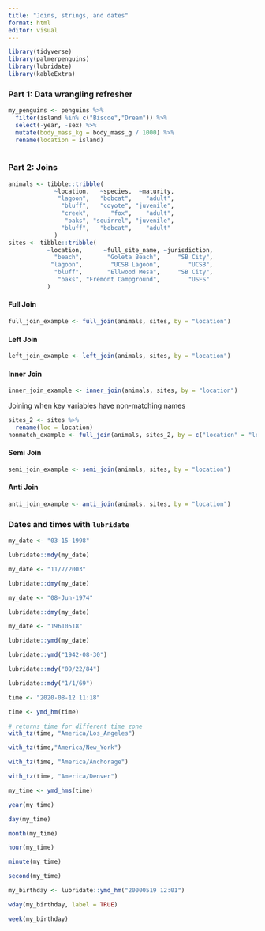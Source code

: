 ```yaml
---
title: "Joins, strings, and dates"
format: html
editor: visual
---
```


```r
library(tidyverse)
library(palmerpenguins)
library(lubridate)
library(kableExtra)
```

### Part 1: Data wrangling refresher

```r
my_penguins <- penguins %>% 
  filter(island %in% c("Biscoe","Dream")) %>%
  select(-year, -sex) %>%
  mutate(body_mass_kg = body_mass_g / 1000) %>%
  rename(location = island)
  
```

### Part 2: Joins

```r
animals <- tibble::tribble(
             ~location,   ~species,  ~maturity,
              "lagoon",   "bobcat",    "adult",
               "bluff",   "coyote", "juvenile",
               "creek",      "fox",    "adult",
                "oaks", "squirrel", "juvenile",
               "bluff",   "bobcat",    "adult"
             )
sites <- tibble::tribble(
           ~location,      ~full_site_name, ~jurisdiction,
             "beach",       "Goleta Beach",     "SB City",
            "lagoon",        "UCSB Lagoon",        "UCSB",
             "bluff",       "Ellwood Mesa",     "SB City",
              "oaks", "Fremont Campground",        "USFS"
           )

```

#### Full Join

```r
full_join_example <- full_join(animals, sites, by = "location") 
```

#### Left Join

```r
left_join_example <- left_join(animals, sites, by = "location") 
```

#### Inner Join

```r
inner_join_example <- inner_join(animals, sites, by = "location")
```

Joining when key variables have non-matching names

```r
sites_2 <- sites %>%
  rename(loc = location)
nonmatch_example <- full_join(animals, sites_2, by = c("location" = "loc"))
```

#### Semi Join

```r
semi_join_example <- semi_join(animals, sites, by = "location")
```

#### Anti Join

```r
anti_join_example <- anti_join(animals, sites, by = "location")
```

### Dates and times with `lubridate` 

```r
my_date <- "03-15-1998"

lubridate::mdy(my_date)

my_date <- "11/7/2003" 

lubridate::dmy(my_date)

my_date <- "08-Jun-1974"

lubridate::dmy(my_date)

my_date <- "19610518"

lubridate::ymd(my_date)
```

```r
lubridate::ymd("1942-08-30")

lubridate::mdy("09/22/84")

lubridate::mdy("1/1/69")
```

```r
time <- "2020-08-12 11:18"

time <- ymd_hm(time)
```

```r
# returns time for different time zone
with_tz(time, "America/Los_Angeles")

with_tz(time,"America/New_York")

with_tz(time, "America/Anchorage")

with_tz(time, "America/Denver")

my_time <- ymd_hms(time)

year(my_time)

day(my_time)

month(my_time)

hour(my_time)

minute(my_time)

second(my_time)
```

```r
my_birthday <- lubridate::ymd_hm("20000519 12:01")

wday(my_birthday, label = TRUE)

week(my_birthday)
```

